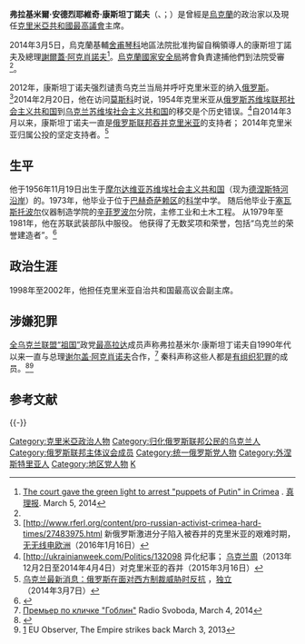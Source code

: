 {{Infobox Politician
| name          = 弗拉基米爾·康斯坦丁諾夫<br>Влади́мир Константи́нов
| image         = Vladimir Konstantinov, 2016.jpg
| imagesize     = 
| caption       = 
| office1       = [[克里米亞國家議會|克里米亞共和國國家議會主席]]
| term_start1  =  2014年3月17日
| president1  =  [[弗拉基米爾·普京|弗拉基米爾·普京]]
| premier1     = [[謝爾蓋·阿克肖諾夫|謝爾蓋·阿克肖諾夫]]
| office2     = [[克里米亞共和國|克里米亞共和國]][[克里米亞最高議會|最高議會主席]]
| president2   = 
| premier2      = [[謝爾蓋·阿克肖諾夫|謝爾蓋·阿克肖諾夫]]
| term_start2   = 2010年3月17日
| term_end2     = 2014年3月17日
| predecessor2  = {{link-uk|阿纳托利·帕夫洛维奇·格里岑科|Гриценко Анатолій Павлович|阿纳托利·格里岑科}}
| successor2    = 職位廢除（法律上）<br>自己（作為國家議會主席）（實際上）
| office3       =  [[克里米亞首腦|克里米亞共和國總統]]
| term_start3  = 2014年3月17日
| term_end3     = 2014年10月9日
| successor3    =  [[謝爾蓋·阿克肖諾夫|謝爾蓋·阿克肖諾夫]]
| birth_name    = 
| birth_date    = {{Birth date and age|1956|11|19}}
| birth_place   = {{USSR}}[[摩尔达维亚苏维埃社会主义共和国|摩尔达维亚]]{{le|弗拉基米罗夫卡|Vladimirovca}}<br>（今屬{{flag|Transnistria}}）
| nationality   = {{USSR}}（—1991年）<br />{{UKR}}（1991-2014年）<br />{{RUS}}（2014年—）
| party         = [[地区党|地区党]]（至2014年）<br />[[统一俄罗斯|统一俄罗斯]]（2014年起）<ref>[http://www.interfax.ru/369929 Крымский спикер Константинов возглавил региональное отделение "Единой России"] {{Wayback|url=http://www.interfax.ru/369929 |date=20141029002048 }} — [[Interfax|Интерфакс]] {{in lang|ru}}</ref>
| spouse        = 
| children      = 
}}
'''弗拉基米爾·安德烈耶維奇·康斯坦丁諾夫'''（{{lang-uk|Константинов Володимир Андрійович}}、{{lang-ru|Влади́мир Андре́евич Константи́нов}}；{{bd|1956年|11月19日|||}}）是曾經是[[烏克蘭|烏克蘭]]的政治家以及現任[[克里米亞共和國|克里米亞共和國]][[克里米亞最高議會|最高議會]]主席。

2014年3月5日，烏克蘭基輔[[舍甫琴科|舍甫琴科]]地區法院批准拘留自稱領導人的康斯坦丁諾夫及總理[[謝爾蓋·阿克肖諾夫|謝爾蓋·阿克肖諾夫]]<ref name="aksenov_arrest">[http://www.pravda.com.ua/news/2014/03/5/7017762/ The court gave the green light to arrest "puppets of Putin" in Crimea] {{Wayback|url=http://www.pravda.com.ua/news/2014/03/5/7017762/ |date=20140308045242 }}. [[真理报|真理报]]. March 5, 2014</ref>。[[烏克蘭國家安全局|烏克蘭國家安全局]]將會負責逮捕他們到法院受審<ref name="aksenov_arrest"/>。

2012年，康斯坦丁诺夫强烈谴责乌克兰当局并呼吁克里米亚的纳入[[俄罗斯|俄罗斯]]。<ref>[http://www.rferl.org/content/pro-russian-activist-crimea-hard-times/27483975.html {{Wayback|url=http://www.rferl.org/content/pro-russian-activist-crimea-hard-times/27483975.html |date=20160919081829 }} 新俄罗斯激进分子陷入被吞并的克里米亚的艰难时期，[[无无线电欧洲|无无线电欧洲]]（2016年1月16日）</ref>2014年2月20日，他在访问[[莫斯科|莫斯科]]时说，1954年克里米亚从[[俄罗斯苏维埃联邦社会主义共和国|俄罗斯苏维埃联邦社会主义共和国]]到[[乌克兰苏维埃社会主义共和国|乌克兰苏维埃社会主义共和国]]的移交是个历史错误。<ref name="Chronicles of Alienation">[http://ukrainianweek.com/Politics/132098 {{Wayback|url=http://ukrainianweek.com/Politics/132098 |date=20200602033533 }} 异化纪事； [[乌克兰周|乌克兰周]]（2013年12月2日至2014年4月4日）对克里米亚的吞并（2015年3月16日）</ref>自2014年3月以来，康斯坦丁诺夫一直是[[俄罗斯联邦吞并克里米亚|俄罗斯联邦吞并克里米亚]]的支持者； 2014年克里米亚归属公投的坚定支持者。<ref>[https://www.independent.co.uk/news/world/europe/ukraine-latest-russia-defiant-in-face-of-western-sanction-threats-9177607.html 乌克兰最新消息：俄罗斯在面对西方制裁威胁时反抗] {{Wayback|url=https://www.independent.co.uk/news/world/europe/ukraine-latest-russia-defiant-in-face-of-western-sanction-threats-9177607.html |date=20200301082521 }}，[[独立|独立]]（2014年3月7日）</ref>
== 生平 ==
他于1956年11月19日出生于[[摩尔达维亚苏维埃社会主义共和国|摩尔达维亚苏维埃社会主义共和国]]（现为[[德涅斯特河沿岸|德涅斯特河沿岸]]）的{{le|弗拉基米罗夫卡|Vladimirovca}}。1973年，他毕业于位于[[巴赫奇萨赖区|巴赫奇萨赖区]]的[[科学|科学]]中学。 随后他毕业于[[塞瓦斯托波尔|塞瓦斯托波尔]]仪器制造学院的[[辛菲罗波尔|辛菲罗波尔]]分院，主修工业和土木工程。 从1979年至1981年，他在苏联武装部队中服役。 他获得了无数奖项和荣誉，包括“乌克兰的荣誉建造者”。<ref>{{Cite web |url=http://www.rada.crimea.ua/en/chairman-of-vr-arc/biography |title=Rada of Crimea |accessdate=2020-03-01 |archive-date=2014-04-18 |archive-url=https://web.archive.org/web/20140418213557/http://www.rada.crimea.ua/en/chairman-of-vr-arc/biography |dead-url=no }}</ref>
== 政治生涯 ==
1998年至2002年，他担任克里米亚自治共和国最高议会副主席。

== 涉嫌犯罪==
[[全乌克兰联盟“祖国”|全乌克兰联盟“祖国”]]政党[[最高拉达|最高拉达]]成员{{link-uk|安德烈·先琴科|Сенченко Андрій Віленович}}声称弗拉基米尔·康斯坦丁诺夫自1990年代以来一直与总理[[谢尔盖·阿克肖诺夫|谢尔盖·阿克肖诺夫]]合作，<ref>[http://www.svoboda.org/content/article/25281940.html Премьер по кличке "Гоблин"] {{Wayback|url=http://www.svoboda.org/content/article/25281940.html |date=20160417142644 }} Radio Svoboda, March 4, 2014</ref> 秦科声称这些人都是[[有组织犯罪|有组织犯罪]]的成员。<ref>{{cite news|title=Премьером Крыма выбрали бандита по кличке Гоблин, — Сенченко|url=http://news.eizvestia.com/news_politics/full/661-premerom-kryma-vybrali-bandita-po-klichke-goblin-senchenko|accessdate=March 4, 2014|newspaper=[[Izvestia|Izvestia]]|date=March 4, 2014|archive-url=https://web.archive.org/web/20140302184202/http://news.eizvestia.com/news_politics/full/661-premerom-kryma-vybrali-bandita-po-klichke-goblin-senchenko|archive-date=2014-03-02|dead-url=yes}}</ref><ref name="EU Observer">[http://euobserver.com/opinion/123339/] {{Wayback|url=http://euobserver.com/opinion/123339/ |date=20200301082535 }} EU Observer, The Empire strikes back March 3, 2013</ref>

== 参考文献 ==
{{Reflist}}

{{-}}
{{俄羅斯兼併克里米亞}}

{{Authority control}}

{{DEFAULTSORT:Konstantinov, Volodymyr}}
[[Category:克里米亞政治人物|Category:克里米亞政治人物]]
[[Category:归化俄罗斯联邦公民的乌克兰人|Category:归化俄罗斯联邦公民的乌克兰人]]
[[Category:俄罗斯联邦主体议会成员|Category:俄罗斯联邦主体议会成员]]
[[Category:统一俄罗斯党人物|Category:统一俄罗斯党人物]]
[[Category:外涅斯特里亚人|Category:外涅斯特里亚人]]
[[Category:地区党人物|Category:地区党人物]]
[[Category:被歐盟制裁的俄羅斯人|K]]